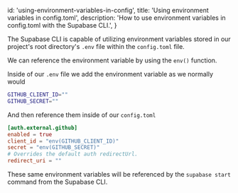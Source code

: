 
  id: 'using-environment-variables-in-config',
  title: 'Using environment variables in config.toml',
  description: 'How to use environment variables in config.toml with the Supabase CLI.',
}

The Supabase CLI is capable of utilizing environment variables stored in our project's root directory's `.env` file within the `config.toml` file.

We can reference the environment variable by using the `env()` function.

Inside of our `.env` file we add the environment variable as we normally would

```bash
GITHUB_CLIENT_ID=""
GITHUB_SECRET=""
```

And then reference them inside of our `config.toml`

```toml
[auth.external.github]
enabled = true
client_id = "env(GITHUB_CLIENT_ID)"
secret = "env(GITHUB_SECRET)"
# Overrides the default auth redirectUrl.
redirect_uri = ""
```

These same environment variables will be referenced by the `supabase start` command from the Supabase CLI.



